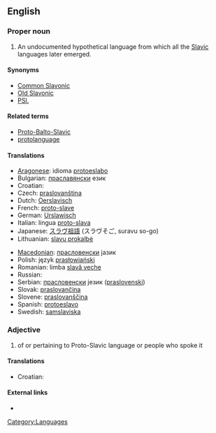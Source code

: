 ==English==

{{wikipedia}}

===Proper noun===
{{en-proper noun|sg=[[proto|Proto]]-[[Slavic]]}}

# An undocumented hypothetical language from which all the [[Slavic]] languages later emerged.

====Synonyms====
* [[Common Slavonic]]
* [[Old Slavonic]]
* [[PSl.]]

====Related terms====
* [[Proto-Balto-Slavic]]
* [[protolanguage]]

====Translations====
{{trans-top|Proto-Slavic}}
* [[Aragonese]]: idioma [[protoeslabo]] {{m}}
* Bulgarian: [[праславянски]] език {{m}}
* Croatian: {{t|hr|praslavenski jezik|alt=prȁslavēnskī jèzik|m}}
* Czech: [[praslovanština]] {{f}}
* Dutch: [[Oerslavisch]]
* French: [[proto-slave]] {{m}}
* German: [[Urslawisch]] {{n}}
* Italian: lingua [[proto-slava]] {{f}}
* Japanese: [[スラヴ祖語]] (スラヴそご, suravu so-go)
* Lithuanian: [[slavų prokalbė]]
{{trans-mid}}
* [[Macedonian]]: [[прасловенски]] јазик {{m}}
* Polish: język [[prasłowiański]] {{m}}
* Romanian: limba [[slavă veche]] {{f}}
* Russian: {{t|ru|праславянский язык|tr=praslavjánkij jazýk|m}}
* Serbian: [[прасловенски]] језик ([[praslovenski]]) {{m}}
* Slovak: [[praslovančina]] {{f}}
* Slovene: [[praslovanščina]] {{f}}
* Spanish: [[protoeslavo]] {{m}}
* Swedish: [[samslaviska]] {{c}}
{{trans-bottom}}

===Adjective===
{{en-adj|-}}

# of or pertaining to Proto-Slavic language or people who spoke it

====Translations====
{{trans-top|of or pertaining to Proto-Slavic language or people who spoke it}}
* Croatian: {{t|hr|praslavenski|alt=prȁslavēnskī}}
{{trans-mid}}
{{trans-bottom}}

====External links====
* {{pedialite|Proto-Slavic language}}

[[Category:Languages]]
